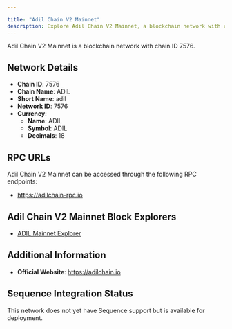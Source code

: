 ```yaml
---

title: "Adil Chain V2 Mainnet"
description: Explore Adil Chain V2 Mainnet, a blockchain network with chain ID 7576. Learn about its native currency, ADIL, and how to interact with the network.
---
```




Adil Chain V2 Mainnet is a blockchain network with chain ID 7576.

## Network Details

- **Chain ID**: 7576
- **Chain Name**: ADIL
- **Short Name**: adil
- **Network ID**: 7576
- **Currency**: 
  - **Name**: ADIL
  - **Symbol**: ADIL
  - **Decimals**: 18

## RPC URLs

Adil Chain V2 Mainnet can be accessed through the following RPC endpoints:

- https://adilchain-rpc.io

## Adil Chain V2 Mainnet Block Explorers

- [ADIL Mainnet Explorer](https://adilchain-scan.io)

## Additional Information

- **Official Website**: https://adilchain.io

## Sequence Integration Status

This network does not yet have Sequence support but is available for deployment.
